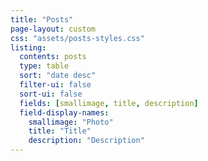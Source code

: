 ```yaml
---
title: "Posts"
page-layout: custom
css: "assets/posts-styles.css"
listing:
  contents: posts
  type: table
  sort: "date desc"
  filter-ui: false
  sort-ui: false
  fields: [smallimage, title, description]
  field-display-names:
    smallimage: "Photo"
    title: "Title"
    description: "Description"
---
```


